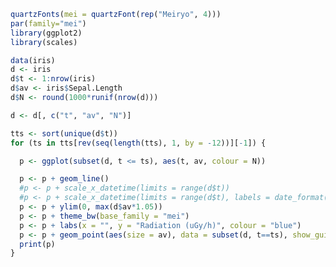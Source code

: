 ```r
quartzFonts(mei = quartzFont(rep("Meiryo", 4)))
par(family="mei")
library(ggplot2)
library(scales)

data(iris)
d <- iris
d$t <- 1:nrow(iris)
d$av <- iris$Sepal.Length
d$N <- round(1000*runif(nrow(d)))

d <- d[, c("t", "av", "N")]

tts <- sort(unique(d$t))
for (ts in tts[rev(seq(length(tts), 1, by = -12))][-1]) {

  p <- ggplot(subset(d, t <= ts), aes(t, av, colour = N)) 

  p <- p + geom_line() 
  #p <- p + scale_x_datetime(limits = range(d$t)) 
  #p <- p + scale_x_datetime(limits = range(d$t), labels = date_format("%m月%d日")) 
  p <- p + ylim(0, max(d$av*1.05)) 
  p <- p + theme_bw(base_family = "mei") 
  p <- p + labs(x = "", y = "Radiation (uGy/h)", colour = "blue") 
  p <- p + geom_point(aes(size = av), data = subset(d, t==ts), show_guide = F)
  print(p)
}
```

